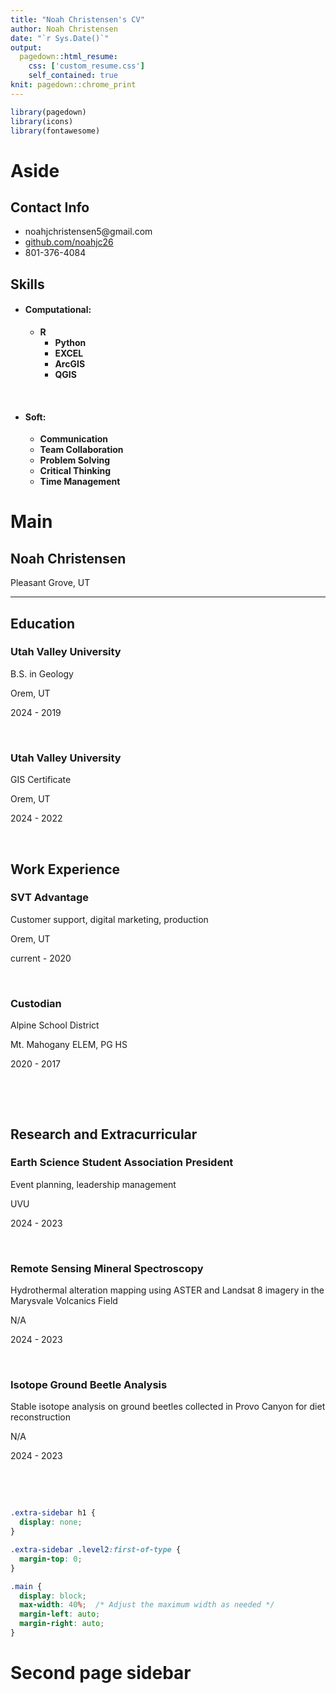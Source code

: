 ```yaml
---
title: "Noah Christensen's CV"
author: Noah Christensen
date: "`r Sys.Date()`"
output:
  pagedown::html_resume:
    css: ['custom_resume.css']
    self_contained: true
knit: pagedown::chrome_print
---
```

```r
library(pagedown)
library(icons)
library(fontawesome)
```

Aside
================================================================================



Contact Info {#contact}
--------------------------------------------------------------------------------

- <i class="fas fa-envelope"></i> noahjchristensen5@gmail.com
- <i class="fab fa-github"></i> [github.com/noahjc26](https://github.com/noahjc26)
- <i class="fas fa-home"></i> 801-376-4084

Skills {#skills}
--------------------------------------------------------------------------------

- #### <i class="fas fa-laptop"></i> Computational:

  - **R**
	- **Python**
	- **EXCEL**
	- **ArcGIS**
	- **QGIS**

<br>

- #### <i class="fas fa-user"></i> Soft:

  - **Communication**
  - **Team Collaboration**
  - **Problem Solving**
  - **Critical Thinking**
  - **Time Management**






Main
================================================================================

Noah Christensen {#title}
--------------------------------------------------------------------------------

Pleasant Grove, UT

--------------------------------------------------------------------------------



Education {data-icon=graduation-cap data-concise=true}
--------------------------------------------------------------------------------

### Utah Valley University

B.S. in Geology

Orem, UT

2024 - 2019

<br>

### Utah Valley University

GIS Certificate

Orem, UT

2024 - 2022

<br>


Work Experience {data-icon=briefcase} 
--------------------------------------------------------------------------------

### SVT Advantage

Customer support, digital marketing, production

Orem, UT

current - 2020


<br>

### Custodian

Alpine School District

Mt. Mahogany ELEM,
PG HS

2020 - 2017

<br>

<br>

Research and Extracurricular {data-icon=chalkboard-teacher}
--------------------------------------------------------------------------------

### Earth Science Student Association President

Event planning, leadership management

UVU

2024 - 2023


<br>

### Remote Sensing Mineral Spectroscopy 

Hydrothermal alteration mapping using ASTER and Landsat 8 imagery in the Marysvale Volcanics Field

N/A

2024 - 2023

<br>

### Isotope Ground Beetle Analysis

Stable isotope analysis on ground beetles collected in Provo Canyon for diet reconstruction

N/A

2024 - 2023

<br>

<br>


```css

.extra-sidebar h1 {
  display: none;
}

.extra-sidebar .level2:first-of-type {
  margin-top: 0;
}

.main {
  display: block;
  max-width: 40%;  /* Adjust the maximum width as needed */
  margin-left: auto;
  margin-right: auto;
}
```

Second page sidebar {.aside .extra-sidebar}
================================================================================
